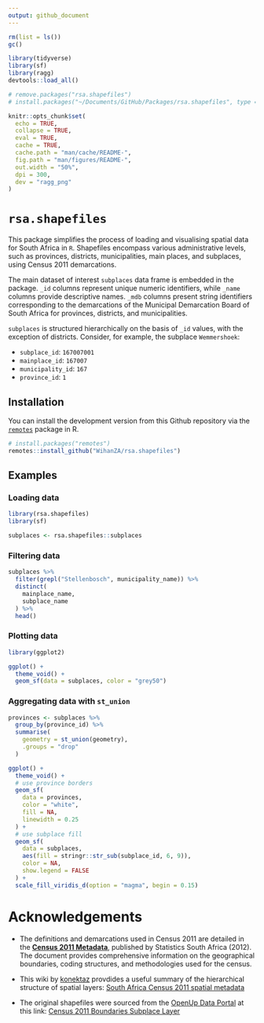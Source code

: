 ```yaml
---
output: github_document
---
```


<!-- README.md is generated from README.Rmd. Please edit that file -->

```r
rm(list = ls())
gc()

library(tidyverse)
library(sf)
library(ragg)
devtools::load_all()

# remove.packages("rsa.shapefiles")
# install.packages("~/Documents/GitHub/Packages/rsa.shapefiles", type = "source")

knitr::opts_chunk$set(
  echo = TRUE,
  collapse = TRUE,
  eval = TRUE,
  cache = TRUE,
  cache.path = "man/cache/README-",
  fig.path = "man/figures/README-",
  out.width = "50%",
  dpi = 300,
  dev = "ragg_png"
)
```

# `rsa.shapefiles`

<!-- badges: start -->
<!-- badges: end -->

This package simplifies the process of loading and visualising spatial data for South Africa in `R`.
Shapefiles encompass various administrative levels, such as provinces, districts, municipalities, main places, and subplaces, using Census 2011 demarcations.

The main dataset of interest `subplaces` data frame is embedded in the package. 
`_id` columns represent unique numeric identifiers, while `_name` columns provide descriptive names.
`_mdb` columns present string identifiers corresponding to the demarcations of the Municipal Demarcation Board of South Africa for provinces, districts, and municipalities.

`subplaces` is structured hierarchically on the basis of `_id` values, with the exception of districts.
Consider, for example, the subplace `Wemmershoek`:

- `subplace_id`: `167007001`
- `mainplace_id`: `167007`
- `municipality_id`: `167`
- `province_id`: `1`

## Installation

You can install the development version from this Github repository via the [`remotes`](https://github.com/r-lib/remotes#readme) package in R.

```r
# install.packages("remotes")
remotes::install_github("WihanZA/rsa.shapefiles")
```

## Examples

### Loading data

```r
library(rsa.shapefiles)
library(sf)

subplaces <- rsa.shapefiles::subplaces
```

### Filtering data

```r
subplaces %>%
  filter(grepl("Stellenbosch", municipality_name)) %>%
  distinct(
    mainplace_name,
    subplace_name
  ) %>%
  head()
```

### Plotting data

```r
library(ggplot2)

ggplot() +
  theme_void() +
  geom_sf(data = subplaces, color = "grey50")
```

### Aggregating data with `st_union`

```r
provinces <- subplaces %>%
  group_by(province_id) %>%
  summarise(
    geometry = st_union(geometry),
    .groups = "drop"
  )

ggplot() +
  theme_void() +
  # use province borders
  geom_sf(
    data = provinces,
    color = "white",
    fill = NA,
    linewidth = 0.25
  ) +
  # use subplace fill
  geom_sf(
    data = subplaces,
    aes(fill = stringr::str_sub(subplace_id, 6, 9)),
    color = NA,
    show.legend = FALSE
  ) +
  scale_fill_viridis_d(option = "magma", begin = 0.15)
```


# Acknowledgements

- The definitions and demarcations used in Census 2011 are detailed in the **[Census 2011 Metadata](https://www.statssa.gov.za/census/census_2011/census_products/Census_2011_Metadata.pdf)**, published by Statistics South Africa (2012). The document provides comprehensive information on the geographical boundaries, coding structures, and methodologies used for the census.

- This wiki by [konektaz](https://github.com/konektaz) provdides a useful summary of the hierarchical structure of spatial layers: [South Africa Census 2011 spatial metadata](https://github.com/konektaz/shape-files/wiki/South-Africa---Census-2011-spatial-metadata)

- The original shapefiles were sourced from the [OpenUp Data Portal](https://data.openup.org.za/) at this link: [Census 2011 Boundaries Subplace Layer](https://data.openup.org.za/dataset/census-2011-boundaries-subplace-layer-qapr-gczi/)
